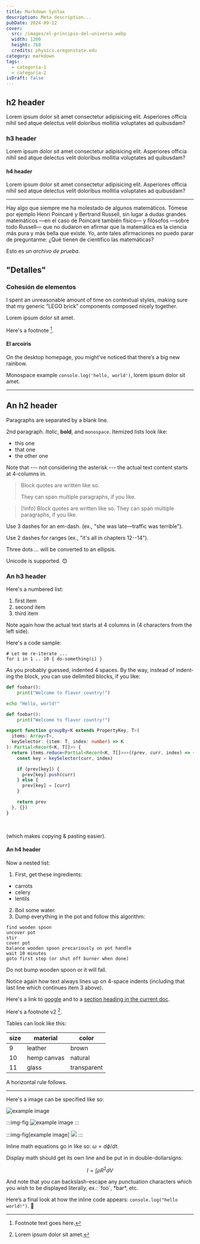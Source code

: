 ```yaml
---
title: Markdown Syntax
description: Meta description...
pubDate: 2024-09-12
cover:
  src: /images/el-principio-del-universo.webp
  width: 1200
  height: 768
  credits: physics.oregonstate.edu
category: markdown
tags:
  - categoría-1
  - categoría-2
isDraft: false
---
```



## h2 header

Lorem ipsum dolor sit amet consectetur adipisicing elit. Asperiores officia nihil sed atque delectus velit doloribus mollitia voluptates ad quibusdam?

### h3 header

Lorem ipsum dolor sit amet consectetur adipisicing elit. Asperiores officia nihil sed atque delectus velit doloribus mollitia voluptates ad quibusdam?

#### h4 header

Lorem ipsum dolor sit amet consectetur adipisicing elit. Asperiores officia nihil sed atque delectus velit doloribus mollitia voluptates ad quibusdam?

---

Hay algo que siempre me ha molestado de algunos matemáticos. Tómese por ejemplo Henri Poincaré y Bertrand Russell, sin lugar a dudas grandes matemáticos —en el caso de Poincaré también físico— y filósofos —sobre todo Russell— que no dudaron en afirmar que la matemática es la ciencia más pura y más bella que existe. Yo, ante tales afirmaciones no puedo parar de preguntarme: ¿Qué tienen de científico las matemáticas?

Esto es un _archivo de prueba_.

## "Detalles"

### Cohesión de elementos

I spent an unreasonable amount of time on contextual styles, making sure that my generic “LEGO brick” components composed nicely together.

Lorem ipsum dolor sit amet.

Here's a footnote [^1].

[^1]: Footnote text goes here.

#### El arcoiris

On the desktop homepage, you might’ve noticed that there’s a big new rainbow.

Monospace example `console.log('hello, world')`, lorem ipsum dolor sit amet.

---

## An h2 header

Paragraphs are separated by a blank line.

2nd paragraph. _Italic_, **bold**, and `monospace`. Itemized lists look like:

- this one
- that one
- the other one

Note that --- not considering the asterisk --- the actual text content starts at 4-columns in.

> Block quotes are written like so.
>
> They can span multiple paragraphs, if you like.

> [!info] Block quotes are written like so.
> They can span multiple paragraphs, if you like.

<Quote quote="Good design is honest." author="Dieter Rams" lang="en" />
<Quote
  quote="Si he logrado ver más lejos, ha sido porque he subido a hombros de gigantes."
  author="Isaac Newton"
/>

Use 3 dashes for an em-dash. (ex., "she was late—traffic was terrible").

Use 2 dashes for ranges (ex., "it's all in chapters 12--14").

Three dots … will be converted to an ellipsis.

Unicode is supported. 😊

### An h3 header

Here's a numbered list:

1. first item
2. second item
3. third item

Note again how the actual text starts at 4 columns in (4 characters from the left side).

Here's a code sample:

```
# Let me re-iterate ...
for i in 1 .. 10 { do-something(i) }
```

As you probably guessed, indented 4 spaces. By the way, instead of indenting the block, you can use delimited blocks, if you like:

```python
def foobar():
    print("Welcome to flavor country!")
```

```sh title="Hello" showLineNumbers=false
echo "Hello, world!"
```

```python title="main.py" showLineNumbers=false
def foobar():
    print("Welcome to flavor country!")
```

```ts title="@/utils.ts"
export function groupBy<K extends PropertyKey, T>(
  items: Array<T>,
  keySelector: (item: T, index: number) => K
): Partial<Record<K, T[]>> {
  return items.reduce<Partial<Record<K, T[]>>>((prev, curr, index) => {
    const key = keySelector(curr, index)

    if (prev[key]) {
      prev[key].push(curr)
    } else {
      prev[key] = [curr]
    }

    return prev
  }, {})
}
```

<br />

(which makes copying & pasting easier).

#### An h4 header

Now a nested list:

1. First, get these ingredients:

- carrots
- celery
- lentils

2. Boil some water.
3. Dump everything in the pot and follow this algorithm:

```
find wooden spoon
uncover pot
stir
cover pot
balance wooden spoon precariously on pot handle
wait 10 minutes
goto first step (or shut off burner when done)
```

Do not bump wooden spoon or it will fall.

Notice again how text always lines up on 4-space indents (including that last line which continues item 3 above).

Here's a link to [google](https://www.google.com/) and to a [section heading in the current doc](#an-h2-header).

Here's a footnote v2 [^2].

[^2]: Lorem ipsum dolor sit amet.

Tables can look like this:

| size | material    | color       |
| ---- | ----------- | ----------- |
| 9    | leather     | brown       |
| 10   | hemp canvas | natural     |
| 11   | glass       | transparent |

A horizontal rule follows.

---

Here's a image can be specified like so:

![example image](@/assets/articles/shiki-magic-move.png)

:::img-fig
![example image](@/assets/articles/shiki-magic-move.png)
:::

:::img-fig[example image]
![](@/assets/articles/shiki-magic-move.png)
:::

Inline math equations go in like so: $\omega = d\phi / dt$.

Display math should get its own line and be put in in double-dollarsigns:

$$
I = \int \rho R^{2} dV
$$

And note that you can backslash-escape any punctuation characters which you wish to be displayed literally, ex.: \`foo\`, \*bar\*, etc.

Here’s a final look at how the inline code appears: `console.log("hello world!")`. 👋
